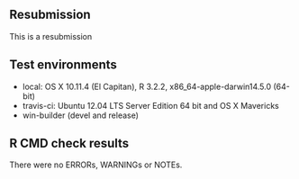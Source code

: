 ## Resubmission
This is a resubmission

## Test environments
* local: OS X 10.11.4 (El Capitan), R 3.2.2, x86_64-apple-darwin14.5.0 (64-bit)
* travis-ci: Ubuntu 12.04 LTS Server Edition 64 bit and OS X Mavericks
* win-builder (devel and release)

## R CMD check results
There were no ERRORs, WARNINGs or NOTEs.